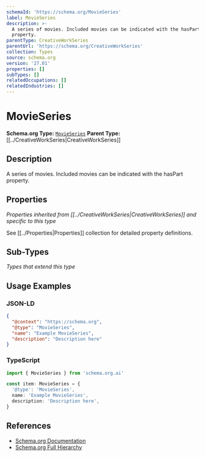 ```yaml
---
schemaId: 'https://schema.org/MovieSeries'
label: MovieSeries
description: >-
  A series of movies. Included movies can be indicated with the hasPart
  property.
parentType: CreativeWorkSeries
parentUrl: 'https://schema.org/CreativeWorkSeries'
collection: Types
source: schema.org
version: '27.01'
properties: []
subTypes: []
relatedOccupations: []
relatedIndustries: []
---
```

# MovieSeries

**Schema.org Type:** [`MovieSeries`](https://schema.org/MovieSeries)
**Parent Type:** [[../CreativeWorkSeries|CreativeWorkSeries]]

## Description

A series of movies. Included movies can be indicated with the hasPart property.

## Properties

*Properties inherited from [[../CreativeWorkSeries|CreativeWorkSeries]] and specific to this type*

See [[../Properties|Properties]] collection for detailed property definitions.

## Sub-Types

*Types that extend this type*

## Usage Examples

### JSON-LD

```json
{
  "@context": "https://schema.org",
  "@type": "MovieSeries",
  "name": "Example MovieSeries",
  "description": "Description here"
}
```

### TypeScript

```typescript
import { MovieSeries } from 'schema.org.ai'

const item: MovieSeries = {
  '@type': 'MovieSeries',
  name: 'Example MovieSeries',
  description: 'Description here',
}
```

## References

- [Schema.org Documentation](https://schema.org/MovieSeries)
- [Schema.org Full Hierarchy](https://schema.org/docs/full.html)
